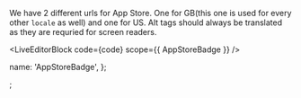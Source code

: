 
We have 2 different urls for App Store. One for GB(this one is used for every other `locale` as well) and one for US.
Alt tags should always be translated as they are requried for screen readers.

<LiveEditorBlock code={code} scope={{ AppStoreBadge }} />
<GeneratePropsTable componentName="AppStoreBadge" />

  name: 'AppStoreBadge',
};

;
